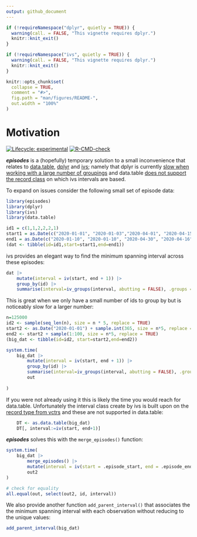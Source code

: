 ```yaml
---
output: github_document
---
```


<!-- README.md is generated from README.Rmd. Please edit that file -->

```r
if (!requireNamespace("dplyr", quietly = TRUE)) {
  warning(call. = FALSE, "This vignette requires dplyr.")
  knitr::knit_exit()
}

if (!requireNamespace("ivs", quietly = TRUE)) {
  warning(call. = FALSE, "This vignette requires dplyr.")
  knitr::knit_exit()
}

knitr::opts_chunk$set(
  collapse = TRUE,
  comment = "#>",
  fig.path = "man/figures/README-",
  out.width = "100%"
)
```

# Motivation

<!-- badges: start -->
[![Lifecycle: experimental](https://img.shields.io/badge/lifecycle-experimental-orange.svg)](https://lifecycle.r-lib.org/articles/stages.html#experimental)
[![R-CMD-check](https://github.com/TimTaylor/episodes/workflows/R-CMD-check/badge.svg)](https://github.com/TimTaylor/episodes/actions)
<!-- badges: end -->

***episodes*** is a (hopefully) temporary solution to a small inconvenience
that relates to [data.table](https://cran.r-project.org/package=data.table),
[dplyr](https://cran.r-project.org/package=dplyr) and
[ivs](https://cran.r-project.org/package=ivs); namely that dplyr is currently
[slow when working with a large number of groupings](https://github.com/tidyverse/dplyr/issues/5017)
and data.table [does not support the record class](https://github.com/Rdatatable/data.table/issues/4910)
on which ivs intervals are based.

To expand on issues consider the following small set of episode data:

```r
library(episodes)
library(dplyr)
library(ivs)
library(data.table)

id1 = c(1,1,2,2,2,1)
start1 = as.Date(c("2020-01-01", "2020-01-03","2020-04-01", "2020-04-15", "2020-04-17", "2020-05-01"))
end1 = as.Date(c("2020-01-10", "2020-01-10", "2020-04-30", "2020-04-16", "2020-04-19", "2020-10-01"))
(dat <- tibble(id=id1,start=start1,end=end1))
```

ivs provides an elegant way to find the minimum spanning interval across
these episodes:

```r
dat |>
    mutate(interval = iv(start, end + 1)) |>
    group_by(id) |>
    summarise(interval=iv_groups(interval, abutting = FALSE), .groups = "drop")
```

This is great when we only have a small number of ids to group by but is
noticeably slow for a larger number:

```r
n=125000
id2 <- sample(seq_len(n), size = n * 5, replace = TRUE)
start2 <- as.Date("2020-01-01") + sample.int(365, size = n*5, replace = TRUE)
end2 <- start2 + sample(1:100, size = n*5, replace = TRUE)
(big_dat <- tibble(id=id2, start=start2,end=end2))

system.time(
    big_dat |>
        mutate(interval = iv(start, end + 1)) |>
        group_by(id) |>
        summarise(interval=iv_groups(interval, abutting = FALSE), .groups = "drop") ->
        out
        
)
```

If you were not already using it this is likely the time you would reach for 
data.table. Unfortunately the interval class create by ivs is built upon on the
[record type from vctrs](https://vctrs.r-lib.org/reference/new_rcrd.html) and
these are not supported in data.table:

```r
    DT <- as.data.table(big_dat)
    DT[, interval:=iv(start, end+1)]
```

***episodes*** solves this with the `merge_episodes()` function:

```r
system.time(
    big_dat |> 
        merge_episodes() |> 
        mutate(interval = iv(start = .episode_start, end = .episode_end + 1)) ->
        out2
)

# check for equality
all.equal(out, select(out2, id, interval))
```

We also provide another function `add_parent_interval()` that associates the
the minimum spanning interval with each observation without reducing to the
unique values:

```r
add_parent_interval(big_dat)
```
